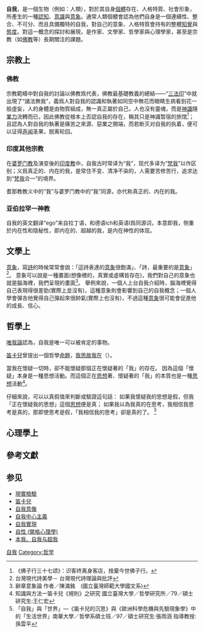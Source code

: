 {{Refimprove|time=2022-02-27T12:44:56+00:00}}
'''自我'''，是一個生物（例如：人類），對於其自身[[個體|個體]]存在、人格特質、社會形象，所產生的一種[[認知|認知]]、[[意識|意識]]與[[意象|意象]]。通常{{誰}}人類個體會認為他們自身是一個連續性、整合、不可分、而且具備獨特的自我，對自己的意象、人格特質會持有的整體[[知覺|知覺]]與[[態度|態度]]。對這一概念的探討和展現，是作家、文學家、哲學家與心理學家，甚至是宗教（如[[佛教|佛教]]等）長期關注的課題。

== 宗教上==	
{{main2|{{tsl|en|Religious views on the self|自我 (宗教)}}}}
===佛教===
{{seealso|我 (佛教)}}
宗教範疇中對自我的討論以佛教爲代表，佛教最基礎教義的總結——“[[三法印|三法印]]”中就出現了“諸法無我”，義爲人對自我的認識和執著如同空中無花而眼睛生病看到花一般虛妄，人的身體是由物質組成，無一真正屬於自己，人也沒有靈魂，而是[[神識|神識]]隨[[業力|業力]]流轉而已，因此佛教從根本上否認自我的存在，稱其只是神識暂宿的旅馆<ref>《佛子行三十七颂》：识客终离身客店，捨棄今世佛子行。</ref>；且認為人對自我的執著是痛苦之來源、惡業之開端，而若断灭对自我的执着，便可以证得[[声闻|声闻]]圣果，脱离轮回。
===印度其他宗教===
{{seealso|我 (印度教)|我 (耆那教)}}
在[[婆罗门教|婆罗门教]]及演变後的[[印度教|印度教]]中，自我古时常译为“我”，现代多译为“[[梵我|梵我]]”以作区别；义爲真正的、内在的我，是常住不变、清净不染的，人需要苦修苦行，追求达到“[[梵|梵]][[我_(印度教)|我]]合一”的境界。

耆那教教义中的“我”与婆罗门教中的“我”同源，亦代称真正的、内在的我。

===亚伯拉罕一神教===
自我的英文翻译“ego”来自拉丁语，和德语ich和英语I爲同源词，本意即我，侧重於内在性和隐秘性，即内在的、超越的我，是内在神性的体现。

==文學上==

[[意象|意象]]，寫[[詩|詩]]的時候常常會說：「這詩表達的[[意象|意象]]很飽滿」、「詩，最重要的是[[意象|意象]]」<ref>台灣現代詩美學－ 台灣現代詩理論與批評</ref>。
意象可以說是一種畫面(想像裡的，真實或虛構皆存在)，我們對自己的意象也就是腦海裡，我們呈現的畫面<ref>辭章意象論 作者／陳滿銘　(國立臺灣師範大學國文系)</ref>。
舉例來說，一個人上台自我介紹時，腦海裡覺得自己表現得很差勁(實際上並沒有)，這種意象則會影響到自己的自我概念；一個人學會彈吉他覺得自己彈起來很帥氣(實際上也沒有)，不過這種[[意象|意象]]很可能會促進他的成長、信心。

==哲學上==
[[唯我論|唯我論]]認為，自我是唯一可以被肯定的事物。

[[笛卡兒|笛卡兒]]曾提出一個哲學[[命題|命題]]，[[我思故我在|我思故我在]]（{{lang-la|Cogito ergo sum}}）。

當我在懷疑一切時，卻不能懷疑那個正在懷疑著的「我」的存在。
因為這個「懷疑」本身是一種思想活動。而這個正在[[思想|思想]]著、懷疑著的「我」的本質也是一種[[思想|思想]]活動<ref>知識與方法一笛卡兒《規則》之研究 國立臺灣大學／哲學研究所／79／碩士 研究生:王仁宏</ref>。

仔細來說，可以以真假值來判斷或驗證這句話：
如果我懷疑我的思想是假，但我「正在懷疑我的思想」這個[[思想|思想]]便是真；
如果我以為我真的在思考，我相信我思考是真的，那即使思考是假，「我相信我的思考」卻是真的了。
<ref>「自我」與「世界」—《笛卡兒的沉思》與《歐洲科學危機與先驗現象學》中的「生活世界」南華大學／哲學系碩士班／97／碩士研究生:張雨涵 指導教授:孫雲平</ref>

==心理學上==
{{See also|社会心理学#自我}}

== 參考文獻 ==
{{Reflist}}

== 参见 ==
* [[現實檢驗|現實檢驗]]
* [[笛卡兒|笛卡兒]]
* [[自我意像|自我意像]]
* [[自我中心主義|自我中心主義]]
* [[自我實現|自我實現]]
* [[自性_(榮格心理學)|自性 (榮格心理學)]]	
* [[本我、自我与超我|本我、自我与超我]]

[[Category:自我|]]
[[Category:哲学|Category:哲学]]